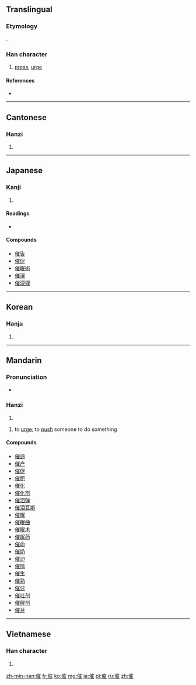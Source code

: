 ==Translingual==
===Etymology===
{{Han compound|人|alt1=亻|t1=person|崔|ls=psc|c1=s|c2=p}}.

===Han character===
{{Han char|rn=9|rad=人|as=11|sn=13|four=2221<sub>4</sub>|canj=人山人土 (OUOG)|ids=⿰[[亻]][[崔]]}}

# [[press]], [[urge]]

====References====
* {{Han ref|kx=0114.090|dkj=01005|dj=0242.170|hdz=10211.070|uh=50AC|ud=20652|bh=B6CA|bd=46794}}

----

==Cantonese==

===Hanzi===
{{yue-hanzi|jyut=|y=cheui1}}

# {{defn|lang=yue|sort=人11}}

----

==Japanese==

===Kanji===
{{ja-kanji|grade=c|rs=人11}}

# {{defn|lang=ja|sort=人11}}

====Readings====
* {{ja-readings|on=[[さい]] (sai)|kun=[[もよおす]] (moyoosu), [[うながす]] (unagasu), [[もよおし]] (moyooshi)}}

====Compounds====
* [[催告]]
* [[催促]]
* [[催眠術]]
* [[催涙]]
* [[催涙弾]]

----

==Korean==

===Hanja===
{{ko-hanja|hangeul=최|rv=choe|mr=ch'oe}}

# {{defn|lang=ko|sort=人11}}

----

==Mandarin==

===Pronunciation===
* {{audio|Zh-cui.ogg|Audio}}

===Hanzi===
{{cmn-hanzi|pin=[[cuī]] ([[cui1]])|wg=ts'ui<sup>1</sup>}}

# {{defn|lang=cmn|sort=人11}}

# to [[urge]]; to [[push]] someone to do something

====Compounds====
* [[催逼]]
* [[催产]]
* [[催促]]
* [[催肥]]
* [[催化]]
* [[催化剂]]
* [[催泪弹]]
* [[催泪瓦斯]]
* [[催眠]]
* [[催眠曲]]
* [[催眠术]]
* [[催眠药]]
* [[催命]]
* [[催奶]]
* [[催迫]]
* [[催情]]
* [[催生]]
* [[催熟]]
* [[催讨]]
* [[催吐剂]]
* [[催醒剂]]
* [[催芽]]

----

==Vietnamese==

===Han character===
{{vi-hantu|[[thôi]], [[thòi]], [[thui]]|rs=人11}}

# {{defn|lang=vi|sort=人11}}

[[zh-min-nan:催]]
[[fr:催]]
[[ko:催]]
[[mg:催]]
[[ja:催]]
[[pl:催]]
[[ru:催]]
[[zh:催]]